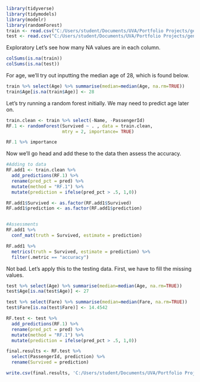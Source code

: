 ```r
library(tidyverse)
library(tidymodels)
library(modelr)
library(randomForest)
train <- read.csv("C:/Users/student/Documents/UVA/Portfolio Projects/generalprojects/Titanic/train.csv")
test <- read.csv("C:/Users/student/Documents/UVA/Portfolio Projects/generalprojects/Titanic/test.csv")
```

Exploratory
Let's see how many NA values are in each column.
```r
colSums(is.na(train))
colSums(is.na(test))
```

For age, we'll try out inputting the median age of 28, which is found below.
```r
train %>% select(Age) %>% summarise(median=median(Age, na.rm=TRUE))
train$Age[is.na(train$Age)] <- 28
```

Let's try running a random forest initially. We may need to predict age later on.
```r
train.clean <- train %>% select(-Name, -PassengerId)
RF.1 <- randomForest(Survived ~ . , data = train.clean,
                     mtry = 2, importance= TRUE)

RF.1 %>% importance
```

Now we'll go head and add these to the data then assess the accuracy.
```r
#Adding to data
RF.add1 <- train.clean %>%
  add_predictions(RF.1) %>%
  rename(pred_pct = pred) %>%
  mutate(method = "RF.1") %>%
  mutate(prediction = ifelse(pred_pct > .5, 1,0))

RF.add1$Survived <- as.factor(RF.add1$Survived)
RF.add1$prediction <- as.factor(RF.add1$prediction)


#Assessments
RF.add1 %>%
  conf_mat(truth = Survived, estimate = prediction)

RF.add1 %>%
  metrics(truth = Survived, estimate = prediction) %>%
  filter(.metric == "accuracy")
```

Not bad. Let's apply this to the testing data. First, we have to fill the missing values.
```r
test %>% select(Age) %>% summarise(median=median(Age, na.rm=TRUE))
test$Age[is.na(test$Age)] <- 27

test %>% select(Fare) %>% summarise(median=median(Fare, na.rm=TRUE))
test$Fare[is.na(test$Fare)] <- 14.4542
```


```r
RF.test <- test %>%
  add_predictions(RF.1) %>%
  rename(pred_pct = pred) %>%
  mutate(method = "RF.1") %>%
  mutate(prediction = ifelse(pred_pct > .5, 1,0))

final.results <- RF.test %>%
  select(PassengerId, prediction) %>%
  rename(Survived = prediction)

write.csv(final.results, 'C:/Users/student/Documents/UVA/Portfolio Projects/generalprojects/Titanic/results.csv' , row.names=FALSE)
```

